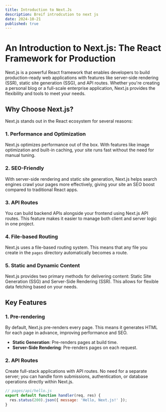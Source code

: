```yaml
---
title: Introduction to Next.Js
description: Breif introdcution to next js
date: 2024-10-21
published: true
---
```



# An Introduction to Next.js: The React Framework for Production

Next.js is a powerful React framework that enables developers to build production-ready web applications with features like server-side rendering (SSR), static site generation (SSG), and API routes. Whether you're creating a personal blog or a full-scale enterprise application, Next.js provides the flexibility and tools to meet your needs.

## Why Choose Next.js?

Next.js stands out in the React ecosystem for several reasons:

### 1. **Performance and Optimization**
   Next.js optimizes performance out of the box. With features like image optimization and built-in caching, your site runs fast without the need for manual tuning.

### 2. **SEO-Friendly**
   With server-side rendering and static site generation, Next.js helps search engines crawl your pages more effectively, giving your site an SEO boost compared to traditional React apps.

### 3. **API Routes**
   You can build backend APIs alongside your frontend using Next.js API routes. This feature makes it easier to manage both client and server logic in one project.

### 4. **File-based Routing**
   Next.js uses a file-based routing system. This means that any file you create in the `pages` directory automatically becomes a route.

### 5. **Static and Dynamic Content**
   Next.js provides two primary methods for delivering content: Static Site Generation (SSG) and Server-Side Rendering (SSR). This allows for flexible data fetching based on your needs.

## Key Features

### 1. **Pre-rendering**
   By default, Next.js pre-renders every page. This means it generates HTML for each page in advance, improving performance and SEO.

   - **Static Generation**: Pre-renders pages at build time.
   - **Server-Side Rendering**: Pre-renders pages on each request.

### 2. **API Routes**
   Create full-stack applications with API routes. No need for a separate server; you can handle form submissions, authentication, or database operations directly within Next.js.

```js
// pages/api/hello.js
export default function handler(req, res) {
  res.status(200).json({ message: 'Hello, Next.js!' });
}
```
